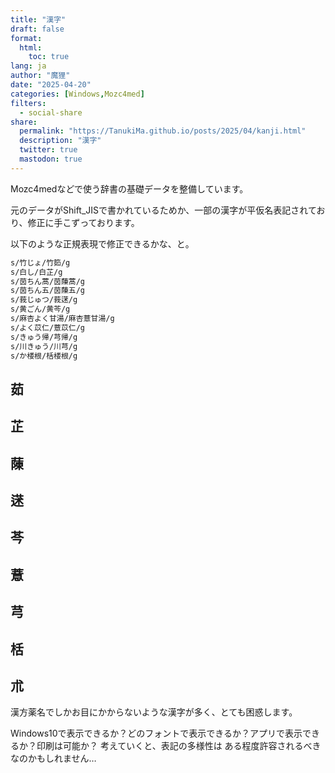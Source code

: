 ```yaml
---
title: "漢字"
draft: false
format:
  html:
    toc: true
lang: ja
author: "魔狸"
date: "2025-04-20"
categories: [Windows,Mozc4med]
filters:
  - social-share
share:
  permalink: "https://TanukiMa.github.io/posts/2025/04/kanji.html"
  description: "漢字"
  twitter: true
  mastodon: true
---
```

Mozc4medなどで使う辞書の基礎データを整備しています。

元のデータがShift_JISで書かれているためか、一部の漢字が平仮名表記されており、修正に手こずっております。

以下のような正規表現で修正できるかな、と。

```.bash
s/竹じょ/竹筎/g
s/白し/白芷/g
s/茵ちん蒿/茵蔯蒿/g
s/茵ちん五/茵蔯五/g
s/莪じゅつ/莪蒁/g
s/黄ごん/黄芩/g
s/麻杏よく甘湯/麻杏薏甘湯/g
s/よく苡仁/薏苡仁/g
s/きゅう帰/芎帰/g
s/川きゅう/川芎/g
s/か楼根/栝楼根/g
```

## 茹

## 芷

## 蔯

## 蒁

## 芩

## 薏

## 芎

## 栝

## 朮



漢方薬名でしかお目にかからないような漢字が多く、とても困惑します。

Windows10で表示できるか？どのフォントで表示できるか？アプリで表示できるか？印刷は可能か？
考えていくと、表記の多様性は ある程度許容されるべきなのかもしれません...



